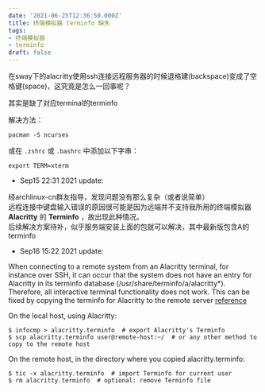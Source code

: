 ```yaml
---
date: '2021-06-25T12:36:50.000Z'
title: 终端模拟器 terminfo 缺失
tags:
- 终端模拟器
- terminfo
draft: false
---
```


在sway下的alacritty使用ssh连接远程服务器的时候退格建(backspace)变成了空格键(space)，这究竟是怎么一回事呢？

其实是缺了对应terminal的terminfo

解决方法：

```
pacman -S ncurses
```

或在 `.zshrc` 或 `.bashrc` 中添加以下字串：

```
export TERM=xterm
```

+ Sep15 22:31 2021 update:

经archlinux-cn群友指导，发现问题没有那么复杂（或者说简单）  
远程连接中键盘输入错误的原因很可能是因为远端并不支持我所用的终端模拟器 **Alacritty** 的 **Terminfo** ，故出现此种情况。  
后续解决方案待补，似乎服务端安装上面的包就可以解决，其中最新版包含A的terminfo

+ Sep16 15:22 2021 update:

When connecting to a remote system from an Alacritty terminal, for instance over SSH, it can occur that the system does not have an entry for Alacritty in its terminfo database (/usr/share/terminfo/a/alacritty\*). Therefore, all interactive terminal functionality does not work. This can be fixed by copying the terminfo for Alacritty to the remote server [reference](https://wiki.archlinux.org/title/Alacritty#:~:text=When%20connecting%20to,the%20remote%20server)

On the local host, using Alacritty:

```
$ infocmp > alacritty.terminfo  # export Alacritty's Terminfo
$ scp alacritty.terminfo user@remote-host:~/  # or any other method to copy to the remote host
```

On the remote host, in the directory where you copied alacritty.terminfo:

```
$ tic -x alacritty.terminfo  # import Terminfo for current user
$ rm alacritty.terminfo  # optional: remove Terminfo file
```
